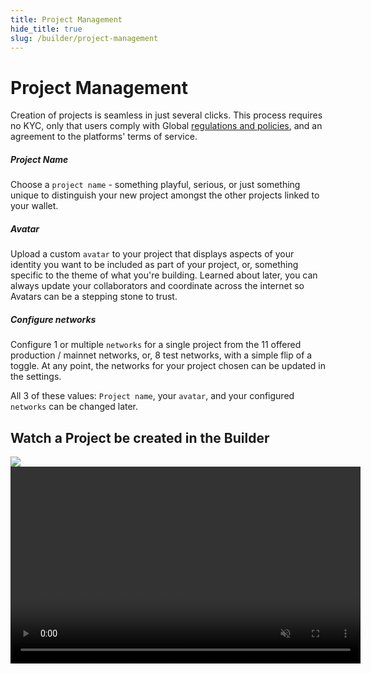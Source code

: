 ```yaml
---
title: Project Management
hide_title: true
slug: /builder/project-management
---
```


# Project Management
Creation of projects is seamless in just several clicks. This process requires no KYC, only that users comply with Global [regulations and policies](https://support.sequence.xyz/en/articles/6220364-sequence-list-of-restricted-regions), and an agreement to the platforms' terms of service.

##### Project Name
Choose a `project name` - something playful, serious, or just something unique to distinguish your new project amongst the other projects linked to your wallet.

##### Avatar
Upload a custom `avatar` to your project that displays aspects of your identity you want to be included as part of your project, or, something specific to the theme of what you're building. Learned about later, you can always update your collaborators and coordinate across the internet so Avatars can be a stepping stone to trust.

##### Configure networks
Configure 1 or multiple `networks` for a single project from the 11 offered production / mainnet networks, or, 8 test networks, with a simple flip of a toggle. At any point, the networks for your project chosen can be updated in the settings.

All 3 of these values: `Project name`, your `avatar`, and your configured `networks` can be changed later.

## Watch a Project be created in the Builder
<div class="video-container">
    <img class="preview-image" src="/img/builder/builder_start_a_new_project.png" />
    <video class="video-frame" width="560" height="315" controls muted src="/video/builder/02_Project_Management.mp4" type="video/mp4" />
</div>
